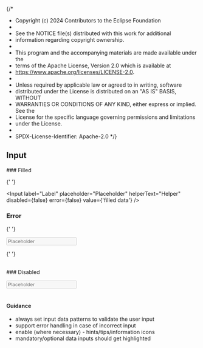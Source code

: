{/*
* Copyright (c) 2024 Contributors to the Eclipse Foundation
*
* See the NOTICE file(s) distributed with this work for additional
* information regarding copyright ownership.
*
* This program and the accompanying materials are made available under the
* terms of the Apache License, Version 2.0 which is available at
* https://www.apache.org/licenses/LICENSE-2.0.
*
* Unless required by applicable law or agreed to in writing, software
* distributed under the License is distributed on an "AS IS" BASIS, WITHOUT
* WARRANTIES OR CONDITIONS OF ANY KIND, either express or implied. See the
* License for the specific language governing permissions and limitations
* under the License.
*
* SPDX-License-Identifier: Apache-2.0
*/}


<Meta title="Design Guidelines/Input" />

## Input

<SharedThemeProvider>
  <SharedCssBaseline />
  ### Filled

{' '}

<Input
  label="Label"
  placeholder="Placeholder"
  helperText="Helper"
  disabled={false}
  error={false}
  value={'filled data'}
/>

### Error

{' '}

<Input
  label="Label"
  placeholder="Placeholder"
  helperText="Error"
  disabled={false}
  error={true}
/>

{' '}

<br />
### Disabled

  <Input label="Label"
    placeholder="Placeholder"
    helperText="Helper"
    disabled={true}
    error={false}
  />
</SharedThemeProvider>
<br />
<br />

#### Guidance

- always set input data patterns to validate the user input
- support error handling in case of incorrect input
- enable (where necessary) - hints/tips/information icons
- mandatory/optional data inputs should get highlighted
